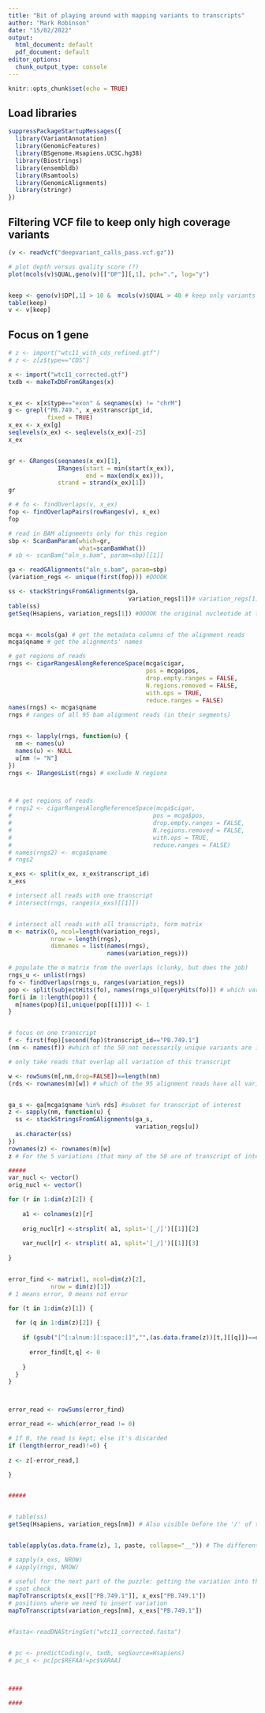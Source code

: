 ---
title: "Bit of playing around with mapping variants to transcripts"
author: "Mark Robinson"
date: "15/02/2022"
output:
  html_document: default
  pdf_document: default
editor_options: 
  chunk_output_type: console
---

```{r setup, include=FALSE}
knitr::opts_chunk$set(echo = TRUE)
```


## Load libraries

```{r libraries}
suppressPackageStartupMessages({
  library(VariantAnnotation)
  library(GenomicFeatures)
  library(BSgenome.Hsapiens.UCSC.hg38)
  library(Biostrings)
  library(ensembldb)
  library(Rsamtools)
  library(GenomicAlignments)
  library(stringr)
})
```

## Filtering VCF file to keep only high coverage variants

```{r vcf_filter}
(v <- readVcf("deepvariant_calls_pass.vcf.gz"))

# plot depth versus quality score (?)
plot(mcols(v)$QUAL,geno(v)[["DP"]][,1], pch=".", log="y")


keep <- geno(v)$DP[,1] > 10 &  mcols(v)$QUAL > 40 # keep only variants with depth > 10, quality>40
table(keep)
v <- v[keep]

```

## Focus on 1 gene

```{r import}

# z <- import("wtc11_with_cds_refined.gtf")
# z <- z[z$type=="CDS"]

x <- import("wtc11_corrected.gtf")
txdb <- makeTxDbFromGRanges(x)


x_ex <- x[x$type=="exon" & seqnames(x) != "chrM"]
g <- grepl("PB.749.", x_ex$transcript_id, 
           fixed = TRUE)
x_ex <- x_ex[g]
seqlevels(x_ex) <- seqlevels(x_ex)[-25]
x_ex


gr <- GRanges(seqnames(x_ex)[1],
              IRanges(start = min(start(x_ex)),
                      end = max(end(x_ex))),
              strand = strand(x_ex)[1]) 
gr 

# # fo <- findOverlaps(v, x_ex)
fop <- findOverlapPairs(rowRanges(v), x_ex)
fop

# read in BAM alignments only for this region
sbp <- ScanBamParam(which=gr,
                    what=scanBamWhat())
# sb <- scanBam("aln_s.bam", param=sbp)[[1]]

ga <- readGAlignments("aln_s.bam", param=sbp)
(variation_regs <- unique(first(fop))) #OOOOK

ss <- stackStringsFromGAlignments(ga, 
                                  variation_regs[1])# variation_regs[1] limited to one position of variation
table(ss) 
getSeq(Hsapiens, variation_regs[1]) #OOOOK the original nucleotide at the variation position


mcga <- mcols(ga) # get the metadata columns of the alignment reads
mcga$qname # get the alignments' names

# get regions of reads
rngs <- cigarRangesAlongReferenceSpace(mcga$cigar, 
                                       pos = mcga$pos,
                                       drop.empty.ranges = FALSE,
                                       N.regions.removed = FALSE,
                                       with.ops = TRUE,
                                       reduce.ranges = FALSE)
names(rngs) <- mcga$qname
rngs # ranges of all 95 bam alignment reads (in their segments)


rngs <- lapply(rngs, function(u) {
  nm <- names(u)
  names(u) <- NULL
  u[nm != "N"]
})
rngs <- IRangesList(rngs) # exclude N regions



# # get regions of reads
# rngs2 <- cigarRangesAlongReferenceSpace(mcga$cigar, 
#                                        pos = mcga$pos,
#                                        drop.empty.ranges = FALSE,
#                                        N.regions.removed = FALSE,
#                                        with.ops = TRUE,
#                                        reduce.ranges = FALSE)
# names(rngs2) <- mcga$qname
# rngs2

x_exs <- split(x_ex, x_ex$transcript_id)
x_exs

# intersect all reads with one transcript
# intersect(rngs, ranges(x_exs)[[1]])


# intersect all reads with all transcripts, form matrix
m <- matrix(0, ncol=length(variation_regs), 
            nrow = length(rngs),
            dimnames = list(names(rngs),
                            names(variation_regs)))

# populate the m matrix from the overlaps (clunky, but does the job) 
rngs_u <- unlist(rngs)
fo <- findOverlaps(rngs_u, ranges(variation_regs))
pop <- split(subjectHits(fo), names(rngs_u)[queryHits(fo)]) # which variations in a certain alignment read, and below notate with 0/1 if absent/present
for(i in 1:length(pop)) {
  m[names(pop)[i],unique(pop[[i]])] <- 1
}


# focus on one transcript
f <- first(fop)[second(fop)$transcript_id=="PB.749.1"]
(nm <- names(f)) #which of the 50 not necessarily unique variants are in transcript PB.749.1

# only take reads that overlap all variation of this transcript

w <- rowSums(m[,nm,drop=FALSE])==length(nm) 
(rds <- rownames(m)[w]) # which of the 95 alignment reads have all variations that transcript PB.749.1 has in general


ga_s <- ga[mcga$qname %in% rds] #subset for transcript of interest
z <- sapply(nm, function(u) {
  ss <- stackStringsFromGAlignments(ga_s,
                                    variation_regs[u])
  as.character(ss)
})
rownames(z) <- rownames(m)[w]
z # For the 5 variations (that many of the 50 are of transcript of interest), see the alternative alleles of the align. reads that overlap in the location of them all (all 5) 

#####
var_nucl <- vector()
orig_nucl <- vector()

for (r in 1:dim(z)[2]) {
    
    a1 <- colnames(z)[r]
    
    orig_nucl[r] <-strsplit( a1, split='[_/]')[[1]][2]
    
    var_nucl[r] <- strsplit( a1, split='[_/]')[[1]][3]
    
}


error_find <- matrix(1, ncol=dim(z)[2], 
            nrow = dim(z)[1])
# 1 means error, 0 means not error

for (t in 1:dim(z)[1]) {
  
  for (q in 1:dim(z)[2]) {
    
    if (gsub("[^[:alnum:][:space:]]","",(as.data.frame(z))[t,][[q]])==orig_nucl[q] || gsub("[^[:alnum:][:space:]]","",(as.data.frame(z))[t,][[q]])==var_nucl[q]) {
      
      error_find[t,q] <- 0
      
    }
  }
}



error_read <- rowSums(error_find)

error_read <- which(error_read != 0)

# If 0, the read is kept; else it's discarded
if (length(error_read)!=0) {
  
z <- z[-error_read,]  

}


#####


# table(ss)
getSeq(Hsapiens, variation_regs[nm]) # Also visible before the '/' of the nm string. It is the original nucleotides


table(apply(as.data.frame(z), 1, paste, collapse="__")) # The different combinations that are generated by the different reads

# sapply(x_exs, NROW)
# sapply(rngs, NROW)

# useful for the next part of the puzzle: getting the variation into the transcript sequences
# spot check
mapToTranscripts(x_exs[["PB.749.1"]], x_exs["PB.749.1"])
# positions where we need to insert variation
mapToTranscripts(variation_regs[nm], x_exs["PB.749.1"])


#fasta<-readDNAStringSet("wtc11_corrected.fasta")


# pc <- predictCoding(v, txdb, seqSource=Hsapiens)
# pc_s <- pc[pc$REFAA!=pc$VARAA]



####

####


```
